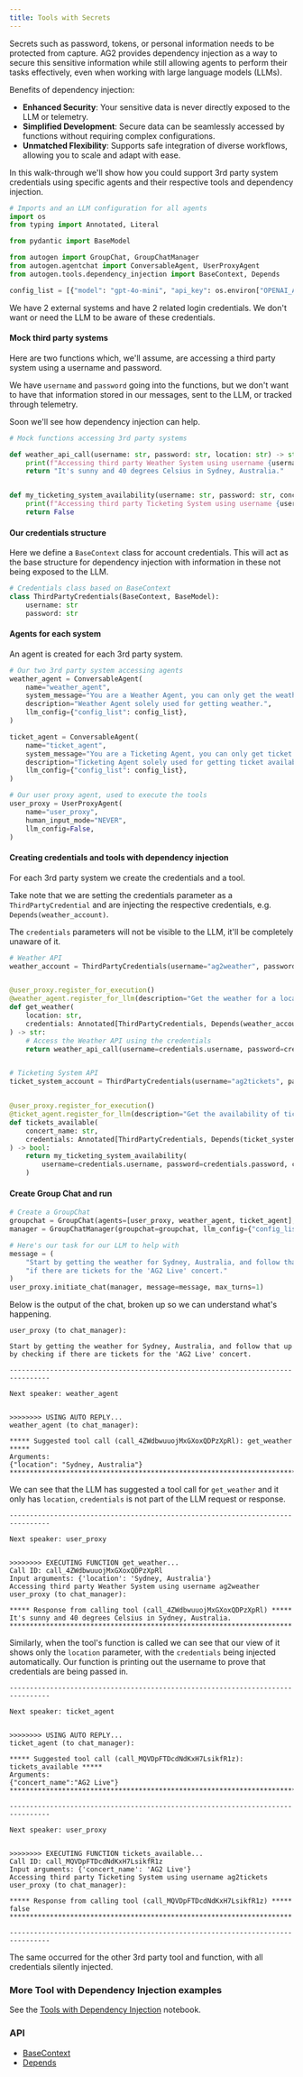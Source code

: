```yaml
---
title: Tools with Secrets
---
```


Secrets such as password, tokens, or personal information needs to be protected from capture. AG2 provides dependency injection as a way to secure this sensitive information while still allowing agents to perform their tasks effectively, even when working with large language models (LLMs).

Benefits of dependency injection:
- **Enhanced Security**: Your sensitive data is never directly exposed to the LLM or telemetry.
- **Simplified Development**: Secure data can be seamlessly accessed by functions without requiring complex configurations.
- **Unmatched Flexibility**: Supports safe integration of diverse workflows, allowing you to scale and adapt with ease.

In this walk-through we'll show how you could support 3rd party system credentials using specific agents and their respective tools and dependency injection.

```python
# Imports and an LLM configuration for all agents
import os
from typing import Annotated, Literal

from pydantic import BaseModel

from autogen import GroupChat, GroupChatManager
from autogen.agentchat import ConversableAgent, UserProxyAgent
from autogen.tools.dependency_injection import BaseContext, Depends

config_list = [{"model": "gpt-4o-mini", "api_key": os.environ["OPENAI_API_KEY"]}]
```

We have 2 external systems and have 2 related login credentials. We don't want or need the LLM to be aware of these credentials.

#### Mock third party systems
Here are two functions which, we'll assume, are accessing a third party system using a username and password.

We have `username` and `password` going into the functions, but we don't want to have that information stored in our messages, sent to the LLM, or tracked through telemetry.

Soon we'll see how dependency injection can help.
```python
# Mock functions accessing 3rd party systems

def weather_api_call(username: str, password: str, location: str) -> str:
    print(f"Accessing third party Weather System using username {username}")
    return "It's sunny and 40 degrees Celsius in Sydney, Australia."


def my_ticketing_system_availability(username: str, password: str, concert: str) -> bool:
    print(f"Accessing third party Ticketing System using username {username}")
    return False
```

#### Our credentials structure
Here we define a `BaseContext` class for account credentials. This will act as the base structure for dependency injection with information in these not being exposed to the LLM.
```python
# Credentials class based on BaseContext
class ThirdPartyCredentials(BaseContext, BaseModel):
    username: str
    password: str
```

#### Agents for each system
An agent is created for each 3rd party system.

```python
# Our two 3rd party system accessing agents
weather_agent = ConversableAgent(
    name="weather_agent",
    system_message="You are a Weather Agent, you can only get the weather.",
    description="Weather Agent solely used for getting weather.",
    llm_config={"config_list": config_list},
)

ticket_agent = ConversableAgent(
    name="ticket_agent",
    system_message="You are a Ticketing Agent, you can only get ticket availability.",
    description="Ticketing Agent solely used for getting ticket availability.",
    llm_config={"config_list": config_list},
)

# Our user proxy agent, used to execute the tools
user_proxy = UserProxyAgent(
    name="user_proxy",
    human_input_mode="NEVER",
    llm_config=False,
)
```

#### Creating credentials and tools with dependency injection
For each 3rd party system we create the credentials and a tool.

Take note that we are setting the credentials parameter as a `ThirdPartyCredential` and are injecting the respective credentials, e.g. `Depends(weather_account)`.

The `credentials` parameters will not be visible to the LLM, it'll be completely unaware of it.

```python
# Weather API
weather_account = ThirdPartyCredentials(username="ag2weather", password="wbkvEehV1A")


@user_proxy.register_for_execution()
@weather_agent.register_for_llm(description="Get the weather for a location")
def get_weather(
    location: str,
    credentials: Annotated[ThirdPartyCredentials, Depends(weather_account)],
) -> str:
    # Access the Weather API using the credentials
    return weather_api_call(username=credentials.username, password=credentials.password, location=location)


# Ticketing System API
ticket_system_account = ThirdPartyCredentials(username="ag2tickets", password="EZRIVeVWvA")


@user_proxy.register_for_execution()
@ticket_agent.register_for_llm(description="Get the availability of tickets for a concert")
def tickets_available(
    concert_name: str,
    credentials: Annotated[ThirdPartyCredentials, Depends(ticket_system_account)],
) -> bool:
    return my_ticketing_system_availability(
        username=credentials.username, password=credentials.password, concert=concert_name
    )
```

#### Create Group Chat and run
```python
# Create a GroupChat
groupchat = GroupChat(agents=[user_proxy, weather_agent, ticket_agent], messages=[], max_round=5)
manager = GroupChatManager(groupchat=groupchat, llm_config={"config_list": config_list})

# Here's our task for our LLM to help with
message = (
    "Start by getting the weather for Sydney, Australia, and follow that up by checking "
    "if there are tickets for the 'AG2 Live' concert."
)
user_proxy.initiate_chat(manager, message=message, max_turns=1)
```

Below is the output of the chat, broken up so we can understand what's happening.
```console
user_proxy (to chat_manager):

Start by getting the weather for Sydney, Australia, and follow that up by checking if there are tickets for the 'AG2 Live' concert.

--------------------------------------------------------------------------------

Next speaker: weather_agent


>>>>>>>> USING AUTO REPLY...
weather_agent (to chat_manager):

***** Suggested tool call (call_4ZWdbwuuojMxGXoxQDPzXpRl): get_weather *****
Arguments:
{"location": "Sydney, Australia"}
****************************************************************************
```
We can see that the LLM has suggested a tool call for `get_weather` and it only has `location`, `credentials` is not part of the LLM request or response.
```console
--------------------------------------------------------------------------------

Next speaker: user_proxy


>>>>>>>> EXECUTING FUNCTION get_weather...
Call ID: call_4ZWdbwuuojMxGXoxQDPzXpRl
Input arguments: {'location': 'Sydney, Australia'}
Accessing third party Weather System using username ag2weather
user_proxy (to chat_manager):

***** Response from calling tool (call_4ZWdbwuuojMxGXoxQDPzXpRl) *****
It's sunny and 40 degrees Celsius in Sydney, Australia.
**********************************************************************
```
Similarly, when the tool's function is called we can see that our view of it shows only the `location` parameter, with the `credentials` being injected automatically. Our function is printing out the username to prove that credentials are being passed in.
```console
--------------------------------------------------------------------------------

Next speaker: ticket_agent


>>>>>>>> USING AUTO REPLY...
ticket_agent (to chat_manager):

***** Suggested tool call (call_MQVDpFTDcdNdKxH7LsikfR1z): tickets_available *****
Arguments:
{"concert_name":"AG2 Live"}
**********************************************************************************

--------------------------------------------------------------------------------

Next speaker: user_proxy


>>>>>>>> EXECUTING FUNCTION tickets_available...
Call ID: call_MQVDpFTDcdNdKxH7LsikfR1z
Input arguments: {'concert_name': 'AG2 Live'}
Accessing third party Ticketing System using username ag2tickets
user_proxy (to chat_manager):

***** Response from calling tool (call_MQVDpFTDcdNdKxH7LsikfR1z) *****
false
**********************************************************************

--------------------------------------------------------------------------------
```
The same occurred for the other 3rd party tool and function, with all credentials silently injected.

### More Tool with Dependency Injection examples
See the [Tools with Dependency Injection](https://docs.ag2.ai/notebooks/tools_dependency_injection) notebook.

### API
- [BaseContext](/docs/api-reference/autogen/overview)
- [Depends](/docs/api-reference/autogen/overview)
